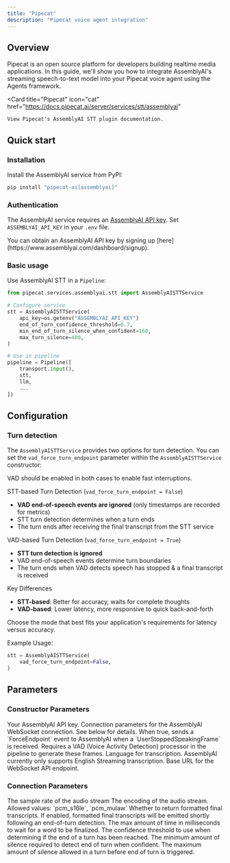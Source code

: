 ```yaml
---
title: "Pipecat"
description: "Pipecat voice agent integration"
---
```

## Overview

Pipecat is an open source platform for developers building realtime media applications. In this guide, we'll show you how to integrate AssemblyAI's streaming speech-to-text model into your Pipecat voice agent using the Agents framework.

<Card 
    title="Pipecat" 
    icon="cat" 
    href="https://docs.pipecat.ai/server/services/stt/assemblyai"
>
    View Pipecat's AssemblyAI STT plugin documentation.
</Card>

## Quick start

### Installation

Install the AssemblyAI service from PyPI:

```bash
pip install "pipecat-ai[assemblyai]"
```

### Authentication

The AssemblyAI service requires an [AssemblyAI API key](https://www.assemblyai.com/docs/api-reference/overview#authorization). Set `ASSEMBLYAI_API_KEY` in your `.env` file.

<Tip>
  You can obtain an AssemblyAI API key by signing up
  [here](https://www.assemblyai.com/dashboard/signup).
</Tip>

### Basic usage

Use AssemblyAI STT in a `Pipeline`:

```python
from pipecat.services.assemblyai.stt import AssemblyAISTTService

# Configure service
stt = AssemblyAISTTService(
    api_key=os.getenv("ASSEMBLYAI_API_KEY")
    end_of_turn_confidence_threshold=0.7,
    min_end_of_turn_silence_when_confident=160,
    max_turn_silence=400,
)

# Use in pipeline
pipeline = Pipeline([
    transport.input(),
    stt,
    llm,
    ...
])
```

## Configuration

### Turn detection

The `AssemblyAISTTService` provides two options for turn detection. You can set the `vad_force_turn_endpoint` parameter within the `AssemblyAISTTService` constructor:

<Note>
VAD should be enabled in both cases to enable fast interruptions.
</Note>

STT-based Turn Detection (`vad_force_turn_endpoint = False`)

- **VAD end-of-speech events are ignored** (only timestamps are recorded for metrics)
- STT turn detection determines when a turn ends
- The turn ends after receiving the final transcript from the STT service

VAD-based Turn Detection (`vad_force_turn_endpoint = True`)

- **STT turn detection is ignored**
- VAD end-of-speech events determine turn boundaries
- The turn ends when VAD detects speech has stopped & a final transcript is received

Key Differences

- **STT-based**: Better for accuracy, waits for complete thoughts
- **VAD-based**: Lower latency, more responsive to quick back-and-forth

Choose the mode that best fits your application's requirements for latency versus accuracy.

Example Usage:
```python
stt = AssemblyAISTTService(
    vad_force_turn_endpoint=False,
)
```


## Parameters

### Constructor Parameters

<ParamField path="api_key" type="str" required>
  Your AssemblyAI API key.
</ParamField>

<ParamField path="connection_params" type="AssemblyAIConnectionParams">
  Connection parameters for the AssemblyAI WebSocket connection. See below for
  details.
</ParamField>

<ParamField path="vad_force_turn_endpoint" type="bool" default="True">
  When true, sends a `ForceEndpoint` event to AssemblyAI when a
  `UserStoppedSpeakingFrame` is received. Requires a VAD (Voice Activity
  Detection) processor in the pipeline to generate these frames.
</ParamField>

<ParamField path="language" type="Language" default="Language.EN">
  Language for transcription. AssemblyAI currently only supports English
  Streaming transcription.
</ParamField>

<ParamField path="api_endpoint_base_url" type="str">
  Base URL for the WebSocket API endpoint.
</ParamField>

### Connection Parameters

<ParamField path="sample_rate" type="int" default="16000">
  The sample rate of the audio stream
</ParamField>

<ParamField path="encoding" type="str" default="pcm_s16le">
  The encoding of the audio stream. Allowed values: `pcm_s16le`, `pcm_mulaw`
</ParamField>

<ParamField path="formatted_finals" type="bool" default="True">
  Whether to return formatted final transcripts. If enabled, formatted final
  transcripts will be emitted shortly following an end-of-turn detection.
</ParamField>

<ParamField path="word_finalization_max_wait_time" type="int">
  The max amount of time in milliseconds to wait for a word to be finalized.
</ParamField>

<ParamField path="end_of_turn_confidence_threshold" type="float">
  The confidence threshold to use when determining if the end of a turn has been
  reached.
</ParamField>

<ParamField path="min_end_of_turn_silence_when_confident" type="int">
  The minimum amount of silence required to detect end of turn when confident.
</ParamField>

<ParamField path="max_turn_silence" type="int">
  The maximum amount of silence allowed in a turn before end of turn is
  triggered.
</ParamField>
